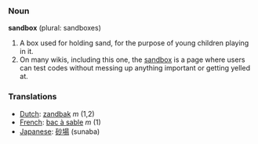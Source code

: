 === Noun ===

'''sandbox''' (plural: sandboxes)

#A box used for holding sand, for the purpose of young children playing in it. 
#On many wikis, including this one, the [[wiktionary:sandbox|sandbox]] is a page where users can test codes without messing up anything important or getting yelled at.

=== Translations ===
*[[Dutch]]: [[zandbak]] ''m'' (1,2)
*[[French]]: [[bac à sable]] ''m'' (1)
*[[Japanese]]: [[砂場]] (sunaba)